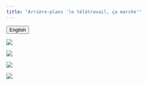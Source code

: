 ```yaml
---
title: "Arrière-plans 'le télétravail, ça marche'"
---
```


<link rel="stylesheet" href=https://cdnjs.cloudflare.com/ajax/libs/font-awesome/4.7.0/css/font-awesome.min.css><button onclick="window.location = location.href.replace('fr','en');" class="btn"><i class="fa fa-language"></i> English</button>


![](images/FR_1.png)

![](/images/FR_2.png)

![](/images/FR_3.png)

![](/images/FR_4.png)
